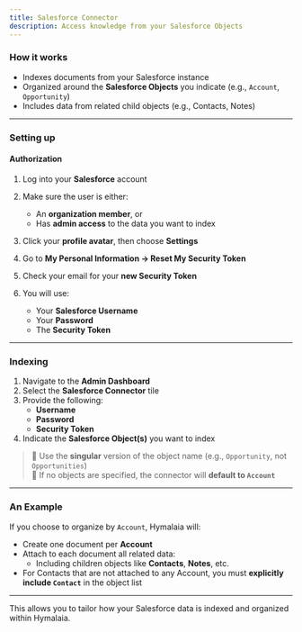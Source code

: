 ```yaml
---
title: Salesforce Connector
description: Access knowledge from your Salesforce Objects
---
```


### How it works

- Indexes documents from your Salesforce instance  
- Organized around the **Salesforce Objects** you indicate (e.g., `Account`, `Opportunity`)
- Includes data from related child objects (e.g., Contacts, Notes)

---

### Setting up

#### Authorization

1. Log into your **Salesforce** account
2. Make sure the user is either:
   - An **organization member**, or
   - Has **admin access** to the data you want to index

3. Click your **profile avatar**, then choose **Settings**
4. Go to **My Personal Information → Reset My Security Token**
5. Check your email for your **new Security Token**
6. You will use:
   - Your **Salesforce Username**
   - Your **Password**
   - The **Security Token**

---

### Indexing

1. Navigate to the **Admin Dashboard**
2. Select the **Salesforce Connector** tile
3. Provide the following:
   - **Username**
   - **Password**
   - **Security Token**
4. Indicate the **Salesforce Object(s)** you want to index

> 📌 Use the **singular** version of the object name (e.g., `Opportunity`, not `Opportunities`)  
> 📌 If no objects are specified, the connector will **default to `Account`**

---

### An Example

If you choose to organize by `Account`, Hymalaia will:

- Create one document per **Account**
- Attach to each document all related data:
  - Including children objects like **Contacts**, **Notes**, etc.
- For Contacts that are not attached to any Account, you must **explicitly include `Contact`** in the object list

---

This allows you to tailor how your Salesforce data is indexed and organized within Hymalaia.
